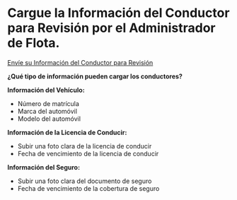 # Cargue la Información del Conductor para Revisión por el Administrador de Flota.

[Envíe su Información del Conductor para Revisión](https://www.meterapp.co/en/account/documents)

**¿Qué tipo de información pueden cargar los conductores?**

**Información del Vehículo:**
- Número de matrícula
- Marca del automóvil
- Modelo del automóvil

**Información de la Licencia de Conducir:**
- Subir una foto clara de la licencia de conducir
- Fecha de vencimiento de la licencia de conducir

**Información del Seguro:**
- Subir una foto clara del documento de seguro
- Fecha de vencimiento de la cobertura de seguro


